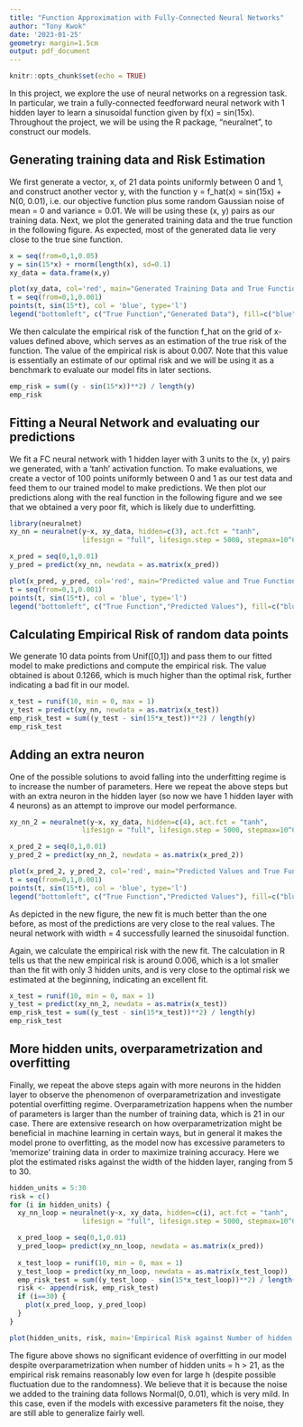 ```yaml
---
title: "Function Approximation with Fully-Connected Neural Networks"
author: "Tony Kwok"
date: '2023-01-25'
geometry: margin=1.5cm
output: pdf_document
---
```


```r
knitr::opts_chunk$set(echo = TRUE)
```

In this project, we explore the use of neural networks on a regression task. In particular, we train a fully-connected feedforward neural network with 1 hidden layer to learn a sinusoidal function given by f(x) = sin(15x).  Throughout the project, we will be using the R package, "neuralnet", to construct our models.

## Generating training data and Risk Estimation 

We first generate a vector, x, of 21 data points uniformly between 0 and 1, and construct another vector y, with the function y = f_hat(x) = sin(15x) + N(0, 0.01), i.e. our objective function plus some random Gaussian noise of mean = 0 and variance = 0.01. We will be using these (x, y) pairs as our training data. Next, we plot the generated training data and the true function in the following figure. As expected, most of the generated data lie very close to the true sine function. 

```r
x = seq(from=0,1,0.05)
y = sin(15*x) + rnorm(length(x), sd=0.1)
xy_data = data.frame(x,y)
```

```r
plot(xy_data, col='red', main="Generated Training Data and True Function")
t = seq(from=0,1,0.001)
points(t, sin(15*t), col = 'blue', type='l')
legend("bottomleft", c("True Function","Generated Data"), fill=c("blue","red"))
```

We then calculate the empirical risk of the function f_hat on the grid of x-values defined above, which serves as an estimation of the true risk of the function. The value of the empirical risk is about 0.007. Note that this value is essentially an estimate of our optimal risk and we will be using it as a benchmark to evaluate our model fits in later sections. 

```r
emp_risk = sum((y - sin(15*x))**2) / length(y)
emp_risk
```

## Fitting a Neural Network and evaluating our predictions

We fit a FC neural network with 1 hidden layer with 3 units to the (x, y) pairs we generated, with a 'tanh' activation function. To make evaluations, we create a vector of 100 points uniformly between 0 and 1 as our test data and feed them to our trained model to make predictions. We then plot our predictions along with the real function in the following figure and we see that we obtained a very poor fit, which is likely due to underfitting.

```r
library(neuralnet)
xy_nn = neuralnet(y~x, xy_data, hidden=c(3), act.fct = "tanh", 
                  lifesign = "full", lifesign.step = 5000, stepmax=10^6, rep=1)

x_pred = seq(0,1,0.01)
y_pred = predict(xy_nn, newdata = as.matrix(x_pred))
```

```r
plot(x_pred, y_pred, col='red', main="Predicted value and True Function")
t = seq(from=0,1,0.001)
points(t, sin(15*t), col = 'blue', type='l')
legend("bottomleft", c("True Function","Predicted Values"), fill=c("blue","red"))
```


## Calculating Empirical Risk of random data points

We generate 10 data points from Unif([0,1]) and pass them to our fitted model to make predictions and compute the empirical risk. The value obtained is about 0.1266, which is much higher than the optimal risk, further indicating a bad fit in our model.

```r
x_test = runif(10, min = 0, max = 1)
y_test = predict(xy_nn, newdata = as.matrix(x_test))
emp_risk_test = sum((y_test - sin(15*x_test))**2) / length(y)
emp_risk_test
```

## Adding an extra neuron

One of the possible solutions to avoid falling into the underfitting regime is to increase the number of parameters. Here we repeat the above steps but with an extra neuron in the hidden layer (so now we have 1 hidden layer with 4 neurons) as an attempt to improve our model performance. 

```r
xy_nn_2 = neuralnet(y~x, xy_data, hidden=c(4), act.fct = "tanh", 
                  lifesign = "full", lifesign.step = 5000, stepmax=10^6, rep=1)

x_pred_2 = seq(0,1,0.01)
y_pred_2 = predict(xy_nn_2, newdata = as.matrix(x_pred_2))
```

```r
plot(x_pred_2, y_pred_2, col='red', main="Predicted Values and True Function")
t = seq(from=0,1,0.001)
points(t, sin(15*t), col = 'blue', type='l')
legend("bottomleft", c("True Function","Predicted Values"), fill=c("blue","red"))
```
As depicted in the new figure, the new fit is much better than the one before, as most of the predictions are very close to the real values. The neural network with width = 4 successfully learned the sinusoidal function.

Again, we calculate the empirical risk with the new fit. The calculation in R tells us that the new empirical risk is around 0.006, which is a lot smaller than the fit with only 3 hidden units, and is very close to the optimal risk we estimated at the beginning, indicating an excellent fit.

```r
x_test = runif(10, min = 0, max = 1)
y_test = predict(xy_nn_2, newdata = as.matrix(x_test))
emp_risk_test = sum((y_test - sin(15*x_test))**2) / length(y)
emp_risk_test
```

## More hidden units, overparametrization and overfitting

Finally, we repeat the above steps again with more neurons in the hidden layer to observe the phenomenon of overparametrization and investigate potential overfitting regime. Overparametrization happens when the number of parameters is larger than the number of training data, which is 21 in our case. There are extensive research on how overparametrization might be beneficial in machine learning in certain ways, but in general it makes the model prone to overfitting, as the model now has excessive parameters to 'memorize' training data in order to maximize training accuracy. Here we plot the estimated risks against the width of the hidden layer, ranging from 5 to 30.

```r
hidden_units = 5:30
risk = c()
for (i in hidden_units) {
  xy_nn_loop = neuralnet(y~x, xy_data, hidden=c(i), act.fct = "tanh", 
                  lifesign = "full", lifesign.step = 5000, stepmax=10^6, rep=1)

  x_pred_loop = seq(0,1,0.01)
  y_pred_loop= predict(xy_nn_loop, newdata = as.matrix(x_pred))
  
  x_test_loop = runif(10, min = 0, max = 1)
  y_test_loop = predict(xy_nn_loop, newdata = as.matrix(x_test_loop))
  emp_risk_test = sum((y_test_loop - sin(15*x_test_loop))**2) / length(y_test_loop)
  risk <- append(risk, emp_risk_test)
  if (i==30) {
    plot(x_pred_loop, y_pred_loop)
  }
}
```

```r
plot(hidden_units, risk, main='Empirical Risk against Number of hidden units')
```

The figure above shows no significant evidence of overfitting in our model despite overparametrization when number of hidden units = h > 21, as the empirical risk remains reasonably low even for large h (despite possible fluctuation due to the randomness). We believe that it is because the noise we added to the training data follows Normal(0, 0.01), which is very mild. In this case, even if the models with excessive parameters fit the noise, they are still able to generalize fairly well.


